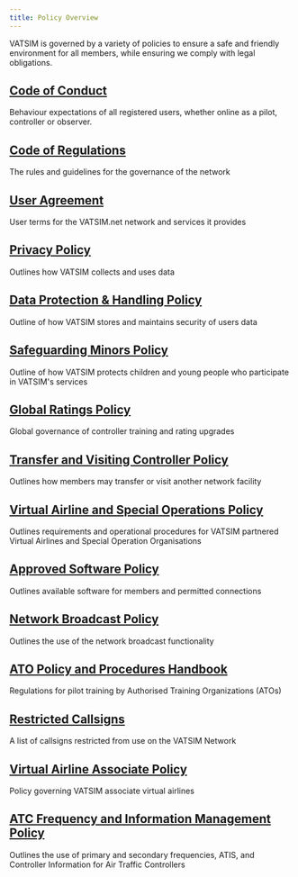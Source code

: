 ```yaml
---
title: Policy Overview
---
```


VATSIM is governed by a variety of policies to ensure a safe and friendly environment for all members, while ensuring we comply with legal obligations.

## [Code of Conduct](/policy/code-of-conduct)
Behaviour expectations of all registered users, whether online as a pilot, controller or observer.

## [Code of Regulations](https://cdn.vatsim.net/policy-documents/VATSIM%20Code%20of%20Regulations%20OCT20.pdf)
The rules and guidelines for the governance of the network

## [User Agreement](policy/user-agreement)
User terms for the VATSIM.net network and services it provides  

## [Privacy Policy](https://cdn.vatsim.net/policy-documents/VATSIM%20Privacy%20and%20Data%20Collection%20Policy%20v1.1%20JUN20.pdf)
Outlines how VATSIM collects and uses data

## [Data Protection & Handling Policy](https://cdn.vatsim.net/policy-documents/VATSIM%20Data%20Protection%20and%20Data%20Handling%20Policy%20v1.1%20JUN20.pdf)
Outline of how VATSIM stores and maintains security of users data

## [Safeguarding Minors Policy](https://cdn.vatsim.net/policy-documents/VATSIM%20Safeguarding%20Minors%20Policy%20v1.1%20JUN20.pdf)
Outline of how VATSIM protects children and young people who participate in VATSIM's services

## [Global Ratings Policy](/policy/global-ratings-policy)
Global governance of controller training and rating upgrades

## [Transfer and Visiting Controller Policy](/policy/transfer-and-visiting-controller-policy)
Outlines how members may transfer or visit another network facility

## [Virtual Airline and Special Operations Policy](https://cdn.vatsim.net/policy-documents/VATSIM%20VSOA%20Policy%20MAR19.pdf)
Outlines requirements and operational procedures for VATSIM partnered Virtual Airlines and Special Operation Organisations

## [Approved Software Policy](/policy/approved-software)
Outlines available software for members and permitted connections

## [Network Broadcast Policy](https://cdn.vatsim.net/policy-documents/VATSIM%20Broadcast%20Policy%20104d.pdf)
Outlines the use of the network broadcast functionality

## [ATO Policy and Procedures Handbook](https://cdn.vatsim.net/policy-documents/VATSIM%20ATO%20Policies%20and%20Procedures%20Handbook%20JUN13.pdf)
Regulations for pilot training by Authorised Training Organizations (ATOs)

## [Restricted Callsigns](/policy/restricted-callsigns)
A list of callsigns restricted from use on the VATSIM Network

## [Virtual Airline Associate Policy](https://cdn.vatsim.net/policy-documents/VATSIM%20VA%20Associate%20Policy.pdf)
 Policy governing VATSIM associate virtual airlines

## [ATC Frequency and Information Management Policy](https://cdn.vatsim.net/policy-documents/VATSIM%20ATC%20Frequency%20and%20Information%20Management%20Policy.pdf)
Outlines the use of primary and secondary frequencies, ATIS, and Controller Information for Air Traffic Controllers